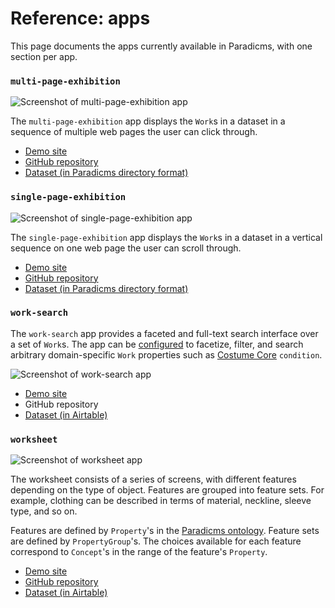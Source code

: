 ---
sidebar_position: 1
---


# Reference: apps

This page documents the apps currently available in Paradicms, with one section per app.


### `multi-page-exhibition`

![Screenshot of multi-page-exhibition app](multi-page-exhibition.png)

The `multi-page-exhibition` app displays the `Work`s in a dataset in a sequence of multiple web pages the user can click through.

* [Demo site](https://passion.bildungsroman.minorgordon.net)
* [GitHub repository](https://github.com/minorg-Bildungsroman/Passion)
* [Dataset (in Paradicms directory format)](https://github.com/minorg-Bildungsroman/Passion)

### `single-page-exhibition`

![Screenshot of single-page-exhibition app](single-page-exhibition.png)

The `single-page-exhibition` app displays the `Work`s in a dataset in a vertical sequence on one web page the user can scroll through.

* [Demo site](https://thinker-doer.bildungsroman.minorgordon.net)
* [GitHub repository](https://github.com/minorg-Bildungsroman/Thinker-Doer)
* [Dataset (in Paradicms directory format)](https://github.com/minorg-Bildungsroman/Thinker-Doer)

### `work-search`

The `work-search` app provides a faceted and full-text search interface over a set of `Work`s. The app can be [configured](/docs/reference/app-configuration) to facetize, filter, and search arbitrary domain-specific `Work` properties such as [Costume Core](http://www.ardenkirkland.com/costumecore/) `condition`.

![Screenshot of work-search app](work-search.png)

* [Demo site](https://costumecoretemplate.dressdiscover.org/)
* <AirtableGitHubTemplateRepositoryLink>GitHub repository</AirtableGitHubTemplateRepositoryLink>
* [Dataset (in Airtable)](https://airtable.com/shryU3j5IXFxjrdEy)

### `worksheet`

![Screenshot of worksheet app](worksheet.png)

The worksheet consists of a series of screens, with different features depending on the type of object. Features are grouped into feature sets. For example, clothing can be described in terms of material, neckline, sleeve type, and so on.

Features are defined by `Property`'s in the [Paradicms ontology](/docs/reference/ontology). Feature sets are defined by `PropertyGroup`'s. The choices available for each feature correspond to `Concept`'s in the range of the feature's `Property`.

* [Demo site](https://worksheet.dressdiscover.org)
* [GitHub repository](https://github.com/dressdiscover/worksheet)
* [Dataset (in Airtable)](https://airtable.com/appS5bN4hk1aWEzE0/tblvgw66SMo5lDgS4/viwW1AA0vZqFKmiad?blocks=hide)
